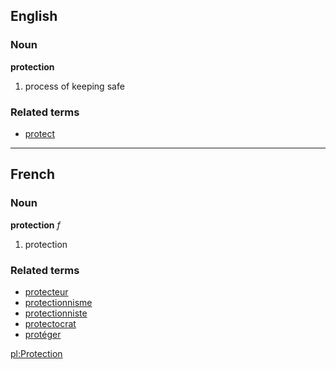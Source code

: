 ==English==
===Noun===
'''protection'''

# process of keeping safe

===Related terms===
* [[protect]]

----

==French==
===Noun===
'''protection''' ''f''

# protection

===Related terms===
*[[protecteur]]
*[[protectionnisme]]
*[[protectionniste]]
*[[protectocrat]]
*[[protéger]]

[[pl:Protection]]